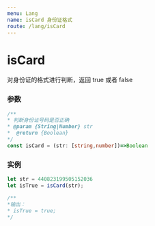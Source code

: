 ```yaml
---
menu: Lang
name: isCard 身份证格式
route: /lang/isCard
---
```


# isCard
对身份证的格式进行判断，返回 true 或者 false

### 参数

```typescript
/**
* 判断身份证号码是否正确
* @param {String|Number} str
*  @return {Boolean}
*/
const isCard = (str: [string,number])=>Boolean
```

### 实例

```javascript
let str = 440823199505152036
let isTrue = isCard(str);

/**
*输出：
* isTrue = true;
*/

```